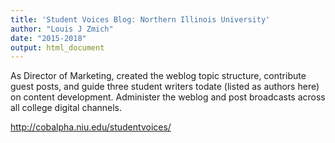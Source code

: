 ```yaml
---
title: 'Student Voices Blog: Northern Illinois University'
author: "Louis J Zmich"
date: "2015-2018"
output: html_document
---
```


As Director of Marketing, created the weblog topic structure, contribute guest posts, and guide three student writers todate (listed as authors here) on content development. Administer the weblog and post broadcasts across all college digital channels.

<http://cobalpha.niu.edu/studentvoices/>
